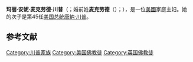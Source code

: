 {{Expand language|1=en|time=2021-03-30T06:18:02+00:00}}
{{noteTA
|1=zh:特朗普;zh-hans:川普;zh-hant:川普;zh-tw:川普;zh-cn:特朗普;zh-hk:特朗普;zh-mo:杜林普;
}}
{{Infobox person
| name         = 玛丽·安妮·麦克劳德·川普
| image        = 
| caption      = 
| birth_name   = Mary Anne MacLeod Trump
| birth_date   = {{Birth date|1912|5|10}}
| birth_place  = {{UK}}[[苏格兰|苏格兰]]{{link-en|汤村|Tong, Lewis}}
| death_date   = {{death date and age|2000|8|15|1912|5|10}}
| death_place  = {{USA}}[[纽约州|纽约州]]{{link-en|新海德公园|New Hyde Park, New York}}
| nationality  = {{UK}}（1912年至2000年）<br />{{USA}}（1942年至2000年）
| occupation   = 家庭主妇
| alma_mater   = 
| years_active = 
| spouse       = {{marriage|[[弗雷德·特朗普|弗雷德·特朗普]]|1936年|1999年|reason=夫逝}}
| partner      = 
| children     = {{flatlist|
* [[小弗雷德·特朗普|小弗雷德]]
* [[瑪麗安娜·特朗普·巴里|玛丽安娜]]
* 伊丽莎白
* [[唐纳德·特朗普|唐纳德]]
* [[罗伯特·特朗普|罗伯特]]
}}
| religion     = 
| family       = 
}}
'''玛丽·安妮·麦克劳德·川普'''（{{lang-en|Mary Anne Macleod Trump}}；婚前姓'''麦克劳德'''（{{lang-sco|MacLeod}}）；{{bd|1912年|5月10日|2000年5月10日}}），是一位[[美國|美國]]家庭主妇。她的次子是第45任[[美国总统|美国总统]][[唐納·川普|唐納·川普]]。

==参考文献==
{{reflist}}
{{Trump}}

[[Category:川普家族|Category:川普家族]]
[[Category:美国佛教徒|Category:美国佛教徒]]
[[Category:英国佛教徒|Category:英国佛教徒]]